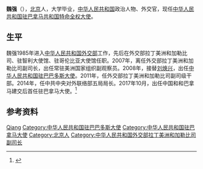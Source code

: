 '''魏强'''（{{bd|1963年|6月||}}），[[北京|北京]]人，大学毕业，[[中华人民共和国|中华人民共和国]]政治人物、外交官，现任[[中国驻巴拿马大使列表|中华人民共和国驻巴拿马共和国特命全权大使]]。

==生平==
魏强1985年进入[[中华人民共和国外交部|中华人民共和国外交部]]工作，先后在外交部拉丁美洲和加勒比司、驻智利大使馆、驻哥伦比亚大使馆任职。2007年，离任外交部拉丁美洲和加勒比司副司长，出任常驻美洲国家组织副观察员。2008年，接替[[刘焕兴|刘焕兴]]，出任[[中国驻巴巴多斯大使列表|中华人民共和国驻巴巴多斯大使]]。2011年，任外交部拉丁美洲和加勒比司副司级干部。2014年，任中共中央对外联络部五局局长。2017年10月，出任中国和和巴拿马建交后首任驻巴拿马大使。<ref>{{Cite web|title=魏强大使简历|url=https://www.mfa.gov.cn/ce/cepa//chn/dbxx/dbjl/t1504127.htm|accessdate=2022-04-07|work=中华人民共和国驻巴拿马共和国大使馆}}</ref>

==参考资料==
{{reflist}}

{{start box}}
{{s-dip}}
{{succession box|首任|现任|[[中国驻巴拿马大使列表|中华人民共和国驻巴拿马大使]]|2017年10月－}}
{{succession box|[[刘焕兴|刘焕兴]]|[[徐宏|徐宏]]|[[中国驻巴巴多斯大使列表|中华人民共和国驻巴巴多斯大使]]|2009年5月－2012年2月}}
{{end box}}

{{中国政治人物小作品}}
{{Authority control}}
{{DEFAULTSORT:Wei魏}}
[[Category:魏姓|Qiang]]
[[Category:中华人民共和国驻巴巴多斯大使|Category:中华人民共和国驻巴巴多斯大使]]
[[Category:中华人民共和国驻巴拿马大使|Category:中华人民共和国驻巴拿马大使]]
[[Category:北京人|Category:北京人]]
[[Category:中华人民共和国外交部拉丁美洲和加勒比司副司长|Category:中华人民共和国外交部拉丁美洲和加勒比司副司长]]